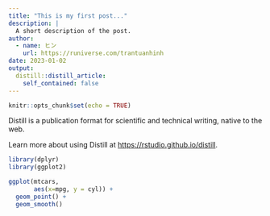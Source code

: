 ```yaml
---
title: "This is my first post..."
description: |
  A short description of the post.
author:
  - name: ヒン
    url: https://runiverse.com/trantuanhinh
date: 2023-01-02
output:
  distill::distill_article:
    self_contained: false
---
```



```r
knitr::opts_chunk$set(echo = TRUE)
```

Distill is a publication format for scientific and technical writing, native to the web.

Learn more about using Distill at <https://rstudio.github.io/distill>.

```r
library(dplyr)
library(ggplot2)

ggplot(mtcars, 
       aes(x=mpg, y = cyl)) +
  geom_point() + 
  geom_smooth()



```


